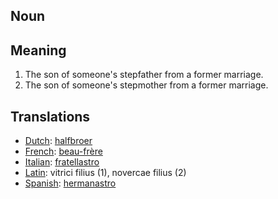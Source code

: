 == Noun ==

== Meaning ==

#The son of someone's stepfather from a former marriage.
#The son of someone's stepmother from a former marriage.

== Translations ==

*[[Dutch]]: [[halfbroer]]
*[[French]]: [[beau-frère]]
*[[Italian]]: [[fratellastro]]
*[[Latin]]: vitrici filius (1), novercae filius (2)
*[[Spanish]]: [[hermanastro]]